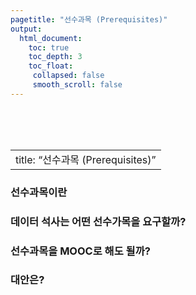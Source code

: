 ```yaml
---
pagetitle: "선수과목 (Prerequisites)"
output:
  html_document:
    toc: true
    toc_depth: 3
    toc_float:
     collapsed: false
     smooth_scroll: false
---
```


<link rel="stylesheet" href="styles.css" type="text/css">

<br><br><br>

---
title: "선수과목 (Prerequisites)"
---

### 선수과목이란

### 데이터 석사는 어떤 선수가목을 요구할까?


### 선수과목을 MOOC로 해도 될까?


### 대안은?


